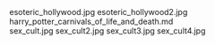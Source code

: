     
<PopImage className="w-full sm:w-[inherit] float-right clear-right sm:m-1 sm:ml-4" src={JPG_esoteric_hollywood_jpg} alt="esoteric_hollywood.jpg">
	esoteric_hollywood.jpg
</PopImage>
<PopImage className="w-full sm:w-[inherit] float-left clear-left sm:m-1 sm:mr-4" src={JPG_esoteric_hollywood2_jpg} alt="esoteric_hollywood2.jpg">
	esoteric_hollywood2.jpg
</PopImage>
<div className="w-full md:max-w-[80rem] float-right italic">
	<MD_harry_potter_carnivals_of_life_and_death_md />
	harry_potter_carnivals_of_life_and_death.md
</div>
<PopImage className="w-full sm:w-[inherit] float-right clear-right sm:m-1 sm:ml-4" src={JPG_sex_cult_jpg} alt="sex_cult.jpg">
	sex_cult.jpg
</PopImage>
<PopImage className="w-full sm:w-[inherit] float-left clear-left sm:m-1 sm:mr-4" src={JPG_sex_cult2_jpg} alt="sex_cult2.jpg">
	sex_cult2.jpg
</PopImage>
<PopImage className="w-full sm:w-[inherit] float-right clear-right sm:m-1 sm:ml-4" src={JPG_sex_cult3_jpg} alt="sex_cult3.jpg">
	sex_cult3.jpg
</PopImage>
<PopImage className="w-full sm:w-[inherit] float-left clear-left sm:m-1 sm:mr-4" src={JPG_sex_cult4_jpg} alt="sex_cult4.jpg">
	sex_cult4.jpg
</PopImage>
